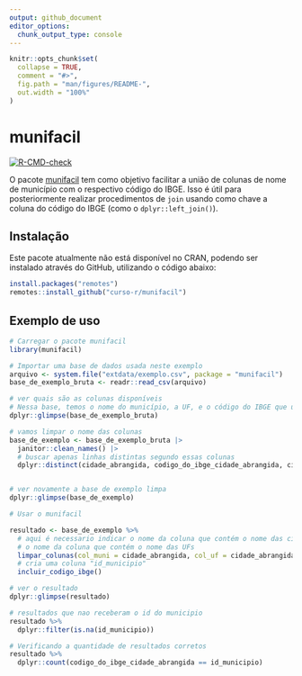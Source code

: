 ```yaml
---
output: github_document
editor_options: 
  chunk_output_type: console
---
```


<!-- README.md is generated from README.Rmd. Please edit that file -->

```r
knitr::opts_chunk$set(
  collapse = TRUE,
  comment = "#>",
  fig.path = "man/figures/README-",
  out.width = "100%"
)
```

# munifacil

<!-- badges: start -->
[![R-CMD-check](https://github.com/curso-r/munifacil/actions/workflows/check-standard.yaml/badge.svg)](https://github.com/curso-r/munifacil/actions/workflows/check-standard.yaml)

<!-- badges: end -->

O pacote [munifacil](https://curso-r.github.io/munifacil/) tem como objetivo facilitar a união de colunas de nome de município com o respectivo código do IBGE. Isso é útil para posteriormente realizar procedimentos de `join` usando como chave a coluna do código do IBGE (como o `dplyr::left_join()`).

## Instalação

Este pacote atualmente não está disponível no CRAN, podendo ser instalado através do GitHub, utilizando o código abaixo:

```r
install.packages("remotes")
remotes::install_github("curso-r/munifacil")
```

## Exemplo de uso

```r
# Carregar o pacote munifacil
library(munifacil)

# Importar uma base de dados usada neste exemplo
arquivo <- system.file("extdata/exemplo.csv", package = "munifacil")
base_de_exemplo_bruta <- readr::read_csv(arquivo)

# ver quais são as colunas disponíveis
# Nessa base, temos o nome do município, a UF, e o código do IBGE que usaremos para validar posteriormente
dplyr::glimpse(base_de_exemplo_bruta)

# vamos limpar o nome das colunas
base_de_exemplo <- base_de_exemplo_bruta |> 
  janitor::clean_names() |> 
  # buscar apenas linhas distintas segundo essas colunas
  dplyr::distinct(cidade_abrangida, codigo_do_ibge_cidade_abrangida, cidade_abrangida_uf)


# ver novamente a base de exemplo limpa
dplyr::glimpse(base_de_exemplo)

# Usar o munifacil

resultado <- base_de_exemplo %>% 
  # aqui é necessario indicar o nome da coluna que contém o nome das cidades, e 
  # o nome da coluna que contém o nome das UFs
  limpar_colunas(col_muni = cidade_abrangida, col_uf = cidade_abrangida_uf) %>% 
  # cria uma coluna "id_municipio"
  incluir_codigo_ibge()

# ver o resultado
dplyr::glimpse(resultado)

# resultados que nao receberam o id do municipio
resultado %>% 
  dplyr::filter(is.na(id_municipio))

# Verificando a quantidade de resultados corretos
resultado %>% 
  dplyr::count(codigo_do_ibge_cidade_abrangida == id_municipio)

```


